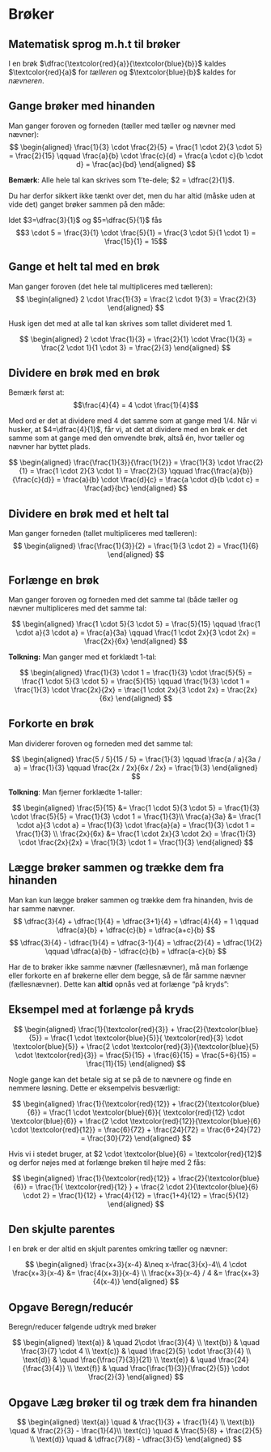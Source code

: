 # Brøker


$$
\newcommand{\blue}[1]{\textcolor{blue}{#1}}
\newcommand{\red}[1]{\textcolor{red}{#1}}
$$

## Matematisk sprog m.h.t til brøker

I en brøk $\dfrac{\textcolor{red}{a}}{\textcolor{blue}{b}}$ kaldes $\textcolor{red}{a}$ for *tælleren* og $\textcolor{blue}{b}$ kaldes for *nævneren*.

## Gange brøker med hinanden 

Man ganger foroven og forneden (tæller med tæller og nævner med nævner):
$$
\begin{aligned}
\frac{1}{3} \cdot \frac{2}{5} = \frac{1 \cdot 2}{3 \cdot 5} = \frac{2}{15} \qquad \frac{a}{b} \cdot \frac{c}{d} = \frac{a \cdot c}{b \cdot d} = \frac{ac}{bd}
\end{aligned}
$$

**Bemærk**: Alle hele tal kan skrives som 1'te-dele; $2 = \dfrac{2}{1}$.

Du har derfor sikkert ikke tænkt over det, men du har altid (måske uden at vide det) ganget brøker sammen på den måde: <br>

Idet $3=\dfrac{3}{1}$ og $5=\dfrac{5}{1}$ fås
$$3 \cdot 5 = \frac{3}{1} \cdot \frac{5}{1} = \frac{3 \cdot 5}{1 \cdot 1} = \frac{15}{1} = 15$$ 

## Gange et helt tal med en brøk

Man ganger foroven (det hele tal multipliceres med tælleren):
$$
\begin{aligned}
2 \cdot \frac{1}{3} = \frac{2 \cdot 1}{3} = \frac{2}{3}
\end{aligned}
$$

Husk igen det med at alle tal kan skrives som tallet divideret med 1.

$$
\begin{aligned}
2 \cdot \frac{1}{3} = \frac{2}{1} \cdot \frac{1}{3} = \frac{2 \cdot 1}{1 \cdot 3} = \frac{2}{3} 
\end{aligned}
$$

## Dividere en brøk med en brøk 

Bemærk først at: 
$$\frac{4}{4} = 4 \cdot \frac{1}{4}$$

Med ord er det at dividere med 4 det samme som at gange med 1/4. Når vi husker, at $4=\dfrac{4}{1}$, får vi, at det at dividere med en brøk er det samme som at gange med den omvendte brøk, altså én, hvor tæller og nævner har byttet plads.

$$
\begin{aligned}
\frac{\frac{1}{3}}{\frac{1}{2}} = \frac{1}{3} \cdot \frac{2}{1} =  \frac{1 \cdot 2}{3 \cdot 1} = \frac{2}{3} \qquad \frac{\frac{a}{b}}{\frac{c}{d}} = \frac{a}{b} \cdot \frac{d}{c} =  \frac{a \cdot d}{b \cdot c} = \frac{ad}{bc}
\end{aligned}
$$

## Dividere en brøk med et helt tal
Man ganger forneden (tallet multipliceres med tælleren):
$$
\begin{aligned}
\frac{\frac{1}{3}}{2} = \frac{1}{3 \cdot 2} = \frac{1}{6}
\end{aligned}
$$

## Forlænge en brøk
Man ganger foroven og forneden med det samme tal (både tæller og nævner multipliceres med det samme tal:

$$
\begin{aligned}
\frac{1 \cdot 5}{3 \cdot 5} = \frac{5}{15} \qquad \frac{1 \cdot a}{3 \cdot a} = \frac{a}{3a} \qquad \frac{1 \cdot 2x}{3 \cdot 2x} = \frac{2x}{6x}
\end{aligned}
$$


**Tolkning:** Man ganger med et forklædt 1-tal:

$$
\begin{aligned}
\frac{1}{3} \cdot 1 = \frac{1}{3} \cdot \frac{5}{5} = \frac{1 \cdot 5}{3 \cdot 5} = \frac{5}{15} \qquad \frac{1}{3} \cdot 1 = \frac{1}{3} \cdot \frac{2x}{2x} = \frac{1 \cdot 2x}{3 \cdot 2x} = \frac{2x}{6x}
\end{aligned}
$$



## Forkorte en brøk
Man dividerer foroven og forneden med det samme tal:

$$
\begin{aligned}
\frac{5 / 5}{15 / 5} = \frac{1}{3} \qquad \frac{a / a}{3a / a} = \frac{1}{3} \qquad \frac{2x / 2x}{6x / 2x} = \frac{1}{3}
\end{aligned}
$$

**Tolkning**: Man fjerner forklædte 1-taller:

$$
\begin{aligned}
\frac{5}{15} &= \frac{1 \cdot 5}{3 \cdot 5} = \frac{1}{3} \cdot \frac{5}{5} = \frac{1}{3} \cdot 1 = \frac{1}{3}\\
\frac{a}{3a} &= \frac{1 \cdot a}{3 \cdot a} = \frac{1}{3} \cdot \frac{a}{a} = \frac{1}{3} \cdot 1 = \frac{1}{3} \\
\frac{2x}{6x} &= \frac{1 \cdot 2x}{3 \cdot 2x} = \frac{1}{3} \cdot \frac{2x}{2x} = \frac{1}{3} \cdot 1 = \frac{1}{3}
\end{aligned}
$$


## Lægge brøker sammen og trække dem fra hinanden

Man kan kun lægge brøker sammen og trække dem fra hinanden, hvis de har samme nævner. 
$$ \dfrac{3}{4} + \dfrac{1}{4} = \dfrac{3+1}{4} = \dfrac{4}{4} = 1 \qquad \dfrac{a}{b} + \dfrac{c}{b} = \dfrac{a+c}{b} $$
$$ \dfrac{3}{4} - \dfrac{1}{4} = \dfrac{3-1}{4} = \dfrac{2}{4} = \dfrac{1}{2} \qquad \dfrac{a}{b} - \dfrac{c}{b} = \dfrac{a-c}{b} $$

Har de to brøker ikke samme nævner (fællesnævner), må man forlænge eller forkorte en af brøkerne eller dem begge, så de får samme nævner (fællesnævner). Dette kan **altid** opnås ved at forlænge "på kryds":

::: {.Eksempel}
## Eksempel med at forlænge på kryds

$$
\begin{aligned}
\frac{1}{\textcolor{red}{3}} + \frac{2}{\textcolor{blue}{5}} = \frac{1 \cdot \textcolor{blue}{5}}{ \textcolor{red}{3} \cdot \textcolor{blue}{5}} + \frac{2 \cdot \textcolor{red}{3}}{\textcolor{blue}{5} \cdot \textcolor{red}{3}} = \frac{5}{15} + \frac{6}{15} = \frac{5+6}{15} = \frac{11}{15}
\end{aligned}
$$
:::


Nogle gange kan det betale sig at se på de to nævnere og finde en nemmere løsning. Dette er eksempelvis besværligt:

$$
\begin{aligned}
\frac{1}{\textcolor{red}{12}} + \frac{2}{\textcolor{blue}{6}} = \frac{1 \cdot \textcolor{blue}{6}}{ \textcolor{red}{12} \cdot \textcolor{blue}{6}} + \frac{2 \cdot \textcolor{red}{12}}{\textcolor{blue}{6} \cdot \textcolor{red}{12}} = \frac{6}{72} + \frac{24}{72} = \frac{6+24}{72} = \frac{30}{72}
\end{aligned}
$$


Hvis vi i stedet bruger, at $2 \cdot \textcolor{blue}{6} = \textcolor{red}{12}$ og derfor nøjes med at forlænge brøken til højre med 2 fås:

$$
\begin{aligned}
\frac{1}{\textcolor{red}{12}} + \frac{2}{\textcolor{blue}{6}} = \frac{1}{ \textcolor{red}{12} } + \frac{2 \cdot 2}{\textcolor{blue}{6} \cdot 2} = \frac{1}{12} + \frac{4}{12} = \frac{1+4}{12} = \frac{5}{12}
\end{aligned}
$$



## Den skjulte parentes
I en brøk er der altid en skjult parentes omkring tæller og nævner:

$$
\begin{aligned}
\frac{x+3}{x-4} &\neq x-\frac{3}{x}-4\\
4 \cdot \frac{x+3}{x-4} &= \frac{4(x+3)}{x-4} \\
\frac{x+3}{x-4} / 4 &= \frac{x+3}{4(x-4)}
\end{aligned}
$$

::: {.Opgave}
## Opgave Beregn/reducér

Beregn/reducer følgende udtryk med brøker

$$
\begin{aligned}
\text{a)} & \quad 2\cdot \frac{3}{4} \\
\text{b)} & \quad \frac{3}{7} \cdot 4 \\ 
\text{c)} & \quad \frac{2}{5} \cdot \frac{3}{4} \\
\text{d)} & \quad \frac{\frac{7}{3}}{21} \\
\text{e)} & \quad \frac{24}{\frac{3}{4}} \\ 
\text{f)} & \quad \frac{\frac{1}{3}}{\frac{2}{5}} \cdot \frac{2}{3} 
\end{aligned}
$$

:::


::: {.Opgave}
## Opgave Læg brøker til og træk dem fra hinanden

$$
\begin{aligned}
\text{a)} \quad & \frac{1}{3} + \frac{1}{4} \\
\text{b)} \quad & \frac{2}{3} - \frac{1}{4}\\
\text{c)} \quad & \frac{5}{8} + \frac{2}{5} \\
\text{d)} \quad & \dfrac{7}{8} - \dfrac{3}{5}  
\end{aligned}
$$

:::


